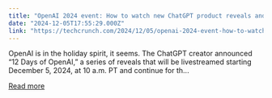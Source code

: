 ```yaml
---
title: "OpenAI 2024 event: How to watch new ChatGPT product reveals and demos"
date: "2024-12-05T17:55:29.000Z"
link: "https://techcrunch.com/2024/12/05/openai-2024-event-how-to-watch-new-chatgpt-product-reveals-and-demos/"
---
```


OpenAI is in the holiday spirit, it seems. The ChatGPT creator announced “12 Days of OpenAI,” a series of reveals that will be livestreamed starting December 5, 2024, at 10 a.m. PT and continue for th...

[Read more](https://techcrunch.com/2024/12/05/openai-2024-event-how-to-watch-new-chatgpt-product-reveals-and-demos/)
